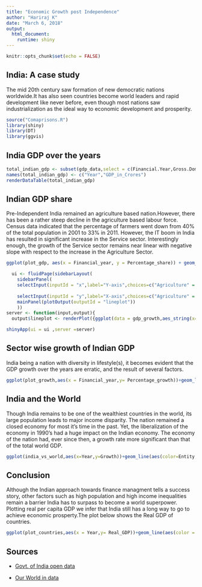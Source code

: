 ```yaml
---
title: "Economic Growth post Independence"
author: "Hariraj K"
date: "March 6, 2018"
output: 
  html_document:
    runtime: shiny
---
```


```r
knitr::opts_chunk$set(echo = FALSE)
```

## India: A case study
 The mid 20th century saw formation of new democratic nations worldwide.It has also seen countries become world leaders and rapid development like never before,
even though most nations saw industrialization as the ideal way to economic development and prosperity.


```r
source("Comaprisons.R")
library(shiny)
library(DT)
library(ggvis)

```

## India GDP over the years

```r
total_indian_gdp <- subset(gdp_data,select = c(Financial.Year,Gross.Domestic.Product..in.Rs..Cr..at.2004.05.Prices))
names(total_indian_gdp) <- c("Year","GDP_in_Crores")
renderDataTable(total_indian_gdp)
```

## Indian GDP share

Pre-Independent India remained an agriculture based nation.However, there has been a rather steep decline in the agriculture based labour force. Census data indicated that the percentage of farmers went down from 40% of the total population in 2001 to 33% in 2011. However, the IT boom in India has resulted in significant increase in the Service sector. Interestingly enough, the growth of the Service sector remains near linear with negative slope with respect to the increase in the Agriculture Sector.

```r
ggplot(plot_gdp, aes(x = Financial_year, y = Percentage_share)) + geom_line(aes(color = Sector,group = Sector))

```
```r
  ui <- fluidPage(sidebarLayout(
    sidebarPanel(
    selectInput(inputId = "x",label="Y-axis",choices=c("Agriculture" = "Agriculture","Agriculture Allied Services" = "Agriculture_allied_services","Industry"="Industry", "Mining and Quarrying"="Mining_and_quarrying","Manufacturing"="Manufacturing","Services"="Services"),selected = "Agriculture"),
    
    selectInput(inputId = "y",label="X-axis",choices=c("Agriculture" = "Agriculture","Agriculture Allied Services" = "Agriculture_allied_services","Industry"="Industry", "Mining and Quarrying"="Mining_and_quarrying","Manufacturing"="Manufacturing","Services"="Services"),selected = "Agriculture")),
    mainPanel(plotOutput(outputId = "lineplot"))
    ))
server <- function(input,output){
  output$lineplot <- renderPlot({ggplot(data = gdp_growth,aes_string(x=input$x,y=input$y))+geom_line()})}

shinyApp(ui = ui ,server =server)
```

## Sector wise growth of Indian GDP

India being a nation with diversity in lifestyle(s), it becomes evident that the GDP growth over the years are erratic, and the result of several factors.

```r
ggplot(plot_growth,aes(x = Financial_year,y= Percentage_growth))+geom_line(aes(color = Sector,group = Sector)) + xlab("Financial Year") + ylab("Percentage Growth")

```

## India and the World

Though India remains to be one of the wealthiest countries in the world, its large population leads to major income disparity. The nation remained a closed economy for most it’s time in the past. Yet, the liberalization of the economy in 1990's had a huge impact on the Indian economy. The economy of the nation had, ever since then, a growth rate more significant than that of the total world GDP.
```r
ggplot(india_vs_world,aes(x=Year,y=Growth))+geom_line(aes(color=Entity,group=Entity))+xlab("Year")+ylab("Growth of GDP relative to the year 1950")
```

## Conclusion

Although the Indian approach towards finance managment tells a success story, other factors such as high population and high income inequalities remain a barrier India has to surpass to become a world superpower. Plotting real per capita GDP we infer that India still has a long way to go to achieve economic prosperty.The plot below shows the Real GDP of countries.
```r
ggplot(plot_countries,aes(x = Year,y= Real_GDP))+geom_line(aes(color = Entity,group = Entity))
```

## Sources
- [Govt. of India open data](data.gov.in)

- [Our World in data](ourworldindata.org)